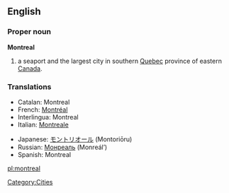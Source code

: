 ==English==
===Proper noun===
'''Montreal'''

# a seaport and the largest city in southern [[Quebec]] province of eastern [[Canada]].

=== Translations ===
{{top}}
*Catalan: Montreal
*French: [[Montréal]] {{m}}
*Interlingua: Montreal
*Italian: [[Montreale]] {{f}}
{{mid}}
*Japanese: [[モントリオール]] (Montoriōru)
*Russian: [[Монреаль]] (Monreál’) {{m}}
*Spanish: Montreal {{m}}
{{bottom}}

[[Category:Cities]]
[[pl:montreal]]